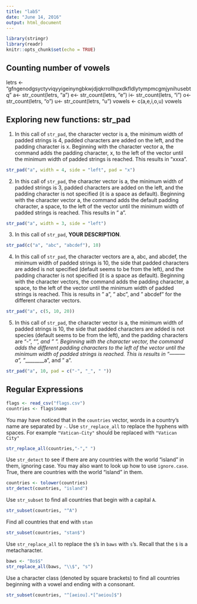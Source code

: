 ```yaml
---
title: "lab5"
date: "June 14, 2016"
output: html_document
---
```


```r
library(stringr)
library(readr)
knitr::opts_chunk$set(echo = TRUE)
```

## Counting number of vowels
letrs <- "gfngenodgsyctyviqyyigeinyngbkwjdjqkrrollhpxdkfldlytympmcgmjynihusebtq"
a<- str_count(letrs, "a")
e<- str_count(letrs, "e")
i<- str_count(letrs, "i")
o<- str_count(letrs, "o")
u<- str_count(letrs, "u")
vowels <- c(a,e,i,o,u)
vowels

## Exploring new functions: str_pad

1. In this call of `str_pad`, the character vector is a, the minimum width of padded strings is 4, padded characters are added on the left, and the padding character is x. Beginning with the character vector a, the command adds the padding character, x, to the left of the vector until the minimum width of padded strings is reached. This results in "xxxa".
```r
str_pad("a", width = 4, side = "left", pad = "x")
```

2. In this call of `str_pad`, the character vector is a, the minimum width of padded strings is 3, padded characters are added on the left, and the padding character is not specified (it is a space as default). Beginning with the character vector a, the command adds the default padding character, a space, to the left of the vector until the minimum width of padded strings is reached. This results in "  a".
```r
str_pad("a", width = 3, side = "left")
```

3. In this call of `str_pad`, __YOUR DESCRIPTION__.
```r
str_pad(c("a", "abc", "abcdef"), 10)
```

4. In this call of `str_pad`, the character vectors are a, abc, and abcdef, the minimum width of padded strings is 10, the side that padded characters are added is not specified (default seems to be from the left), and the padding character is not specified (it is a space as default). Beginning with the character vectors, the command adds the padding character, a space, to the left of the vector until the minimum width of padded strings is reached. This is results in "         a", "       abc", and "    abcdef" for the different character vectors. 
```r
str_pad("a", c(5, 10, 20))
```

5. In this call of `str_pad`, the character vector is a, the minimum width of padded strings is 10, the side that padded characters are added is not species (default seems to be from the left), and the padding characters are "-", "_", and " ". Beginning with the character vector, the command adds the different padding characters to the left of the vector until the minimum width of padded strings is reached. This is results in "---------a", "_________a", and "         a".
```r
str_pad("a", 10, pad = c("-", "_", " "))
```

## Regular Expressions
```r
flags <- read_csv("flags.csv")
countries <- flags$name
```

You may have noticed that in the `countries` vector, words in a country's name are separated by `-`.  Use `str_replace_all` to replace the hyphens with spaces.  For example `"Vatican-City"` should be replaced with `"Vatican City"`

```r
str_replace_all(countries,"-"," ")
```

Use `str_detect` to see if there are any countries with the world "island" in them, ignoring case.  You may also want to look up how to use `ignore.case`.
True, there are countries with the world "island" in them. 
```r
countries <- tolower(countries)
str_detect(countries, "island")
```

Use `str_subset` to find all countries that begin with a capital `A`.
```r
str_subset(countries, "^A")
```

Find all countries that end with `stan`
```r
str_subset(countries, "stan$")
```

Use `str_replace_all` to replace the `$`'s in `baws` with `s`'s.  Recall that the `$` is a metacharacter.
```r
baws <- "Bo$$"
str_replace_all(baws, "\\$", "s")
```

Use a character class (denoted by square brackets) to find all countries beginning with a vowel and ending with a consonant.
```r
str_subset(countries, "^[aeiou].*[^aeiou]$")
```
